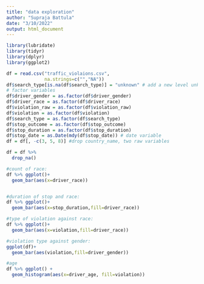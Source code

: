 ```yaml
---
title: "data exploration"
author: "Supraja Battula"
date: "3/10/2022"
output: html_document
---
```



```r
library(lubridate)
library(tidyr)
library(dplyr)
library(ggplot2)

df = read.csv("traffic_violaions.csv",
              na.strings=c("","NA"))
df$search_type[is.na(df$search_type)] = "unknown" # add a new level unknown
# factor variables
df$driver_gender = as.factor(df$driver_gender)
df$driver_race = as.factor(df$driver_race)
df$violation_raw = as.factor(df$violation_raw)
df$violation = as.factor(df$violation)
df$search_type = as.factor(df$search_type)
df$stop_outcome = as.factor(df$stop_outcome)
df$stop_duration = as.factor(df$stop_duration)
df$stop_date = as.Date(mdy(df$stop_date)) # date variable
df = df[, -c(3, 5, 8)] #drop country_name, two raw variables

df = df %>% 
  drop_na()
```

```r
#count of race:
df %>% ggplot()+
  geom_bar(aes(x=driver_race))


#duration of stop and race: 
df %>% ggplot()+
  geom_bar(aes(x=stop_duration,fill=driver_race))

#type of violation against race:
df %>% ggplot()+
  geom_bar(aes(x=violation,fill=driver_race))

#violation type against gender:
ggplot(df)+
  geom_bar(aes(violation,fill=driver_gender))

#age
df %>% ggplot() +
  geom_histogram(aes(x=driver_age, fill=violation))
```


